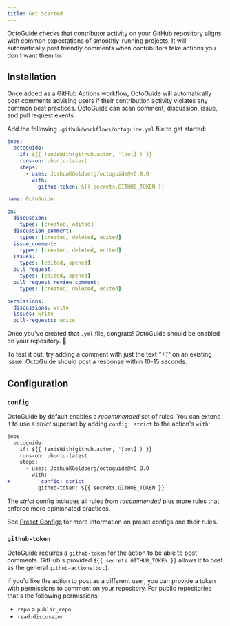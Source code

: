 ```yaml
---
title: Get Started
---
```


OctoGuide checks that contributor activity on your GitHub repository aligns with common expectations of smoothly-running projects.
It will automatically post friendly comments when contributors take actions you don't want them to.

## Installation

Once added as a GitHub Actions workflow, OctoGuide will automatically post comments advising users if their contribution activity violates any common best practices.
OctoGuide can scan comment, discussion, issue, and pull request events.

Add the following `.github/workflows/octoguide.yml` file to get started:

```yml title=".github/workflows/octoguide.yml"
jobs:
  octoguide:
    if: ${{ !endsWith(github.actor, '[bot]') }}
    runs-on: ubuntu-latest
    steps:
      - uses: JoshuaKGoldberg/octoguide@v0.8.0
        with:
          github-token: ${{ secrets.GITHUB_TOKEN }}

name: OctoGuide

on:
  discussion:
    types: [created, edited]
  discussion_comment:
    types: [created, deleted, edited]
  issue_comment:
    types: [created, deleted, edited]
  issues:
    types: [edited, opened]
  pull_request:
    types: [edited, opened]
  pull_request_review_comment:
    types: [created, deleted, edited]

permissions:
  discussions: write
  issues: write
  pull-requests: write
```

Once you've created that `.yml` file, congrats!
OctoGuide should be enabled on your repository.
👏

To test it out, try adding a comment with just the text _"+1"_ on an existing issue.
OctoGuide should post a response within 10-15 seconds.

## Configuration

### `config`

OctoGuide by default enables a _recommended_ set of rules.
You can extend it to use a _strict_ superset by adding `config: strict` to the action's `with`:

```diff lang="yml" title=".github/workflows/octoguide.yml"
jobs:
  octoguide:
    if: ${{ !endsWith(github.actor, '[bot]') }}
    runs-on: ubuntu-latest
    steps:
      - uses: JoshuaKGoldberg/octoguide@v0.8.0
        with:
+          config: strict
          github-token: ${{ secrets.GITHUB_TOKEN }}
```

The _strict_ config includes all rules from _recommended_ plus more rules that enforce more opinionated practices.

See [Preset Configs](./configs) for more information on preset configs and their rules.

### `github-token`

OctoGuide requires a `github-token` for the action to be able to post comments.
GitHub's provided `${{ secrets.GITHUB_TOKEN }}` allows it to post as the general `github-actions[bot]`.

If you'd like the action to post as a different user, you can provide a token with permissions to comment on your repository.
For public repositories that's the following permissions:

- `repo` > `public_repo`
- `read:discussion`
